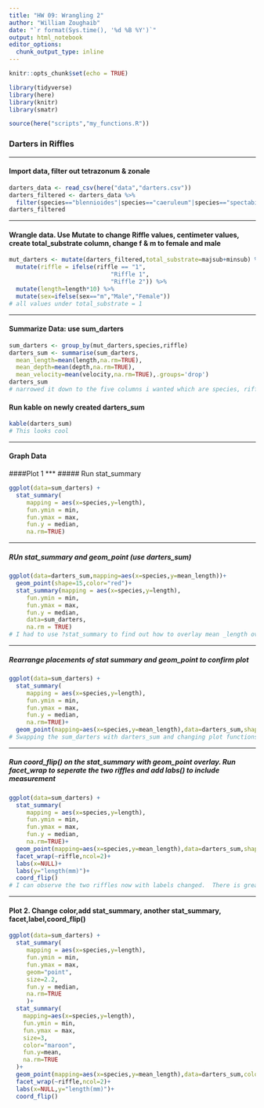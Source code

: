```yaml
---
title: "HW 09: Wrangling 2"
author: "William Zoughaib"
date: "`r format(Sys.time(), '%d %B %Y')`"
output: html_notebook
editor_options: 
  chunk_output_type: inline
---
```

```r
knitr::opts_chunk$set(echo = TRUE)
```
```r
library(tidyverse)
library(here)
library(knitr)
library(smatr)
```
```r
source(here("scripts","my_functions.R"))
```


### **Darters in Riffles**
***
#### Import data, filter out tetrazonum & zonale
```r
darters_data <- read_csv(here("data","darters.csv"))
darters_filtered <- darters_data %>% 
  filter(species=="blennioides"|species=="caeruleum"|species=="spectabile")
darters_filtered
```
***
#### Wrangle data.  Use Mutate to change Riffle values, centimeter values, create total_substrate column, change f & m to female and male
```r
mut_darters <- mutate(darters_filtered,total_substrate=majsub+minsub) %>% 
  mutate(riffle = ifelse(riffle == "1", 
                             "Riffle 1", 
                             "Riffle 2")) %>% 
  mutate(length=length*10) %>% 
  mutate(sex=ifelse(sex=="m","Male","Female"))
# all values under total_substrate = 1
```
***
#### Summarize Data: use sum_darters
```r
sum_darters <- group_by(mut_darters,species,riffle)   
darters_sum <- summarise(sum_darters,
  mean_length=mean(length,na.rm=TRUE), 
  mean_depth=mean(depth,na.rm=TRUE),
  mean_velocity=mean(velocity,na.rm=TRUE),.groups='drop')
darters_sum
# narrowed it down to the five columns i wanted which are species, riffle, mean_length,mean_depth.  This was tough.
```
#### Run kable on newly created darters_sum
```r
kable(darters_sum)
# This looks cool
```
***
#### Graph Data
####Plot 1
***
##### Run stat_summary
```r
ggplot(data=sum_darters) + 
  stat_summary(
     mapping = aes(x=species,y=length),
     fun.ymin = min,
     fun.ymax = max,
     fun.y = median,
     na.rm=TRUE)
```
***
##### RUn stat_summary and geom_point (use darters_sum)
```r
ggplot(data=darters_sum,mapping=aes(x=species,y=mean_length))+
  geom_point(shape=15,color="red")+
  stat_summary(mapping = aes(x=species,y=length),
     fun.ymin = min,
     fun.ymax = max,
     fun.y = median,
     data=sum_darters,
     na.rm = TRUE)
# I had to use ?stat_summary to find out how to overlay mean _length over length.  I think this is how you do it?  You have to determine what the data is somehow.  I also added color to the square shape as it will be easier to notice
```
***
##### Rearrange placements of stat summary and geom_point to confirm plot
```r
ggplot(data=sum_darters) + 
  stat_summary(
     mapping = aes(x=species,y=length),
     fun.ymin = min,
     fun.ymax = max,
     fun.y = median,
     na.rm=TRUE)+
  geom_point(mapping=aes(x=species,y=mean_length),data=darters_sum,shape=15,color="red")
# Swapping the sum_darters with darters_sum and changing plot functions still results in the same thing.
```
***
##### Run coord_flip() on the stat_summary with geom_point overlay.  Run facet_wrap to seperate the two riffles and add labs() to include measurement
```r
ggplot(data=sum_darters) + 
  stat_summary(
     mapping = aes(x=species,y=length),
     fun.ymin = min,
     fun.ymax = max,
     fun.y = median,
     na.rm=TRUE)+
  geom_point(mapping=aes(x=species,y=mean_length),data=darters_sum,shape=15,color="red")+
  facet_wrap(~riffle,ncol=2)+
  labs(x=NULL)+
  labs(y="length(mm)")+
  coord_flip()
# I can observe the two riffles now with labels changed.  There is greater variance in Riffle 2 than in Riffle 1
```
***
#### Plot 2.  Change color,add stat_summary, another stat_summary, facet,label,coord_flip()
```r
ggplot(data=sum_darters) + 
  stat_summary(
     mapping = aes(x=species,y=length),
     fun.ymin = min,
     fun.ymax = max,
     geom="point",
     size=2.2,
     fun.y = median,
     na.rm=TRUE
     )+
  stat_summary(
    mapping=aes(x=species,y=length),
    fun.ymin = min,
    fun.ymax = max,
    size=3,
    color="maroon",
    fun.y=mean,
    na.rm=TRUE
  )+
  geom_point(mapping=aes(x=species,y=mean_length),data=darters_sum,color="grey66")+
  facet_wrap(~riffle,ncol=2)+
  labs(x=NULL,y="length(mm)")+
  coord_flip()
```






